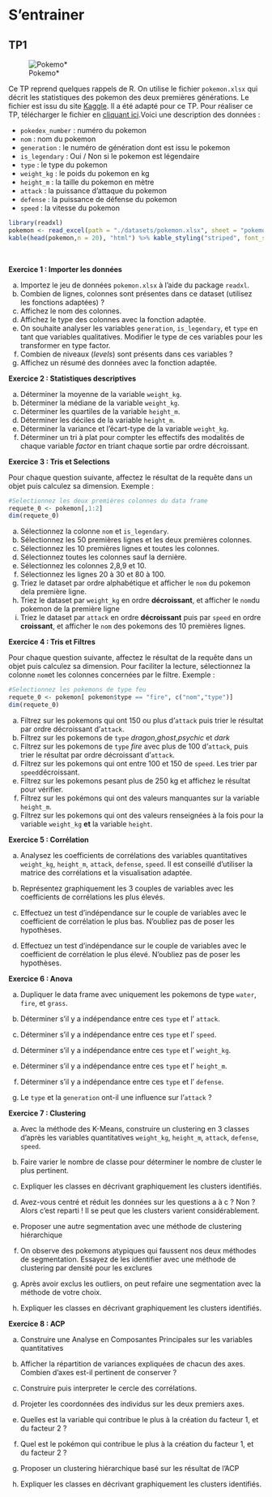 # S'entrainer {#entrainement}

## TP1


<p>
![Pokemo*](./img/pokemon.jpg)
</p>

Ce TP reprend quelques rappels de R.
On utilise  le fichier `pokemon.xlsx` qui décrit les statistiques des pokemon des deux premières générations.
Le fichier est issu du site [ Kaggle ](https://www.kaggle.com/rounakbanik/pokemon). Il a été adapté pour ce TP. Pour réaliser ce TP, télécharger le fichier en [cliquant ici](https://github.com/AnthonySardellitti/datascience-r/tree/master/dataset).Voici une description des données :

- `pokedex_number` : numéro du pokemon
- `nom` : nom du pokemon
- `generation` : le numéro de génération dont est issu le pokemon
- `is_legendary` : Oui / Non si le pokemon est légendaire
- `type` : le type du pokemon
- `weight_kg` : le poids du pokemon en kg
- `height_m` : la taille du pokemon en mètre
- `attack` : la puissance d'attaque du pokemon
- `defense` : la puissance de défense du pokemon
- `speed` : la vitesse du pokemon


```r
library(readxl)
pokemon <- read_excel(path = "./datasets/pokemon.xlsx", sheet = "pokemon")
kable(head(pokemon,n = 20), "html") %>% kable_styling("striped", font_size = taille) %>% scroll_box(width = "100%", height = "400px")
```
<br>

**Exercice 1 : Importer les données**

a. Importez le jeu de données `pokemon.xlsx` à l'aide du package `readxl`.
b. Combien de lignes, colonnes sont présentes dans ce dataset (utilisez les fonctions adaptées) ?
c. Affichez le nom des colonnes.
d. Affichez le type des colonnes avec la fonction adaptée.
e. On souhaite analyser les variables `generation`, `is_legendary`, et `type` en tant que variables qualitatives. Modifier le type de ces variables pour les transformer en type factor.
f. Combien de niveaux (*levels*) sont présents dans ces variables ?
g. Affichez un résumé des données avec la fonction adaptée.


**Exercice 2 : Statistiques descriptives**

a. Déterminer la moyenne de la variable `weight_kg`.
b. Déterminer la médiane de la variable `weight_kg`.
d. Déterminer les quartiles de la variable `height_m`.
e. Déterminer les déciles de la variable `height_m`.
f. Déterminer la variance et l'écart-type de la variable `weight_kg`.
g. Déterminer un tri à plat pour compter les effectifs des modalités de chaque variable *factor* en triant chaque sortie par ordre décroissant.

**Exercice 3 : Tris et Selections**

Pour chaque question suivante, affectez le résultat de la requête dans un objet puis calculez sa dimension. Exemple :

```r
#Selectionnez les deux premières colonnes du data frame
requete_0 <- pokemon[,1:2]
dim(requete_0)
```

a. Sélectionnez la colonne `nom` et `is_legendary`.
b. Sélectionnez les 50 premières lignes et les deux premières colonnes.
c. Sélectionnez les 10 premières lignes et toutes les colonnes.
d. Sélectionnez toutes les colonnes sauf la dernière.
e. Sélectionnez les colonnes 2,8,9 et 10.
f. Sélectionnez les lignes 20 à 30 et 80 à 100.
g. Triez le dataset  par ordre alphabétique et afficher le `nom` du pokemon dela première ligne.
h. Triez le dataset  par `weight_kg` en ordre **décroissant**, et afficher le `nom`du pokemon de la première ligne
i. Triez le dataset  par `attack` en ordre **décroissant** puis par `speed` en ordre **croissant**, et afficher le `nom` des pokemons des 10 premières lignes.


**Exercice 4 : Tris et Filtres**

Pour chaque question suivante, affectez le résultat de la requête dans un objet puis calculez sa dimension. Pour faciliter la lecture, sélectionnez la colonne `nom`et les colonnes concernées par le filtre. Exemple :

```r
#Selectionnez les pokemons de type feu
requete_0 <- pokemon[ pokemon$type == "fire", c("nom","type")]
dim(requete_0)
```
a. Filtrez sur les pokemons qui ont 150 ou plus d'`attack` puis trier le résultat par ordre décroissant d'`attack`. 
b. Filtrez sur les pokemons de `type` *dragon*,*ghost*,*psychic* et *dark*
c. Filtrez sur les pokemons de `type` *fire* avec plus de 100 d'`attack`, puis trier le résultat par ordre décroissant d'`attack`. 
d. Filtrez sur les pokemons qui ont entre 100 et 150 de `speed`. Les trier par `speed`décroissant.
e. Filtrez sur les pokemons pesant plus de 250 kg et affichez le résultat pour vérifier.
f. Filtrez sur les pokémons qui ont des valeurs manquantes sur la variable `height_m`.
g. Filtrez sur les pokemons qui ont des valeurs renseignées à la fois pour la variable `weight_kg` **et** la variable `height`.

**Exercice 5 : Corrélation**

a. Analysez les coefficients de corrélations des variables quantitatives `weight_kg`, `height_m`, `attack`, `defense`, `speed`. Il est conseillé d'utiliser la matrice des corrélations et la visualisation adaptée.

b. Représentez graphiquement les 3 couples de variables avec les coefficients de corrélations les plus élevés.

c. Effectuez un test d'indépendance sur le couple de variables avec le coefficient de corrélation le plus bas. N'oubliez pas de poser les hypothèses.

d. Effectuez un test d'indépendance sur le couple de variables avec le coefficient de corrélation le plus élevé. N'oubliez pas de poser les hypothèses. 

**Exercice 6 : Anova**

a. Dupliquer le data frame avec uniquement les pokemons de type `water`, `fire`, et `grass`.

b. Déterminer s'il y a indépendance entre ces `type` et l' `attack`.

c. Déterminer s'il y a indépendance entre ces `type` et l' `speed`.

d. Déterminer s'il y a indépendance entre ces `type` et l' `weight_kg`.

e. Déterminer s'il y a indépendance entre ces `type` et l' `height_m`.

f. Déterminer s'il y a indépendance entre ces `type` et l' `defense`.

g. Le `type` et la `generation` ont-il une influence sur l'`attack` ?


**Exercice 7 : Clustering**

a. Avec la méthode des K-Means, construire un clustering en 3 classes d'après les variables quantitatives `weight_kg`, `height_m`, `attack`, `defense`, `speed`.

b. Faire varier le nombre de classe pour déterminer le nombre de cluster le plus pertinent.

c. Expliquer les classes en décrivant graphiquement les clusters identifiés.

d. Avez-vous centré et réduit les données sur les questions a à c ? Non ? Alors c'est reparti ! Il se peut que les clusters varient considérablement.

e. Proposer une autre segmentation avec une méthode de clustering hiérarchique

f. On observe des pokemons atypiques qui faussent nos deux méthodes de segmentation. Essayez de les identifier avec une méthode de clustering par densité pour les exclures

g. Après avoir exclus les outliers, on peut refaire une segmentation avec la méthode de votre choix.

h. Expliquer les classes en décrivant graphiquement les clusters identifiés.


**Exercice 8 : ACP**

a. Construire une Analyse en Composantes Principales sur les variables quantitatives 

b. Afficher la répartition de variances expliquées de chacun des axes. Combien d'axes est-il pertinent de conserver ?

c. Construire puis interpreter le cercle des corrélations.

d. Projeter les coordonnées des individus sur les deux premiers axes.

e. Quelles est la variable qui contribue le plus à la création du facteur 1, et du facteur 2 ?

f. Quel est le pokémon qui contribue le plus à la création du facteur 1, et du facteur 2 ?

g. Proposer un clustering hiérarchique basé sur les résultat de l'ACP

h. Expliquer les classes en décrivant graphiquement les clusters identifiés.
